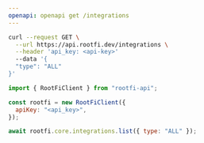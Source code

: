 ```yaml
---
openapi: openapi get /integrations
---
```


<RequestExample>

```bash cURL
curl --request GET \
  --url https://api.rootfi.dev/integrations \
  --header 'api_key: <api-key>'
  --data '{
  "type": "ALL"
}'
```

```javascript NodeJS
import { RootFiClient } from "rootfi-api";

const rootfi = new RootFiClient({
  apiKey: "<api_key>",
});

await rootfi.core.integrations.list({ type: "ALL" });
```

</RequestExample>
